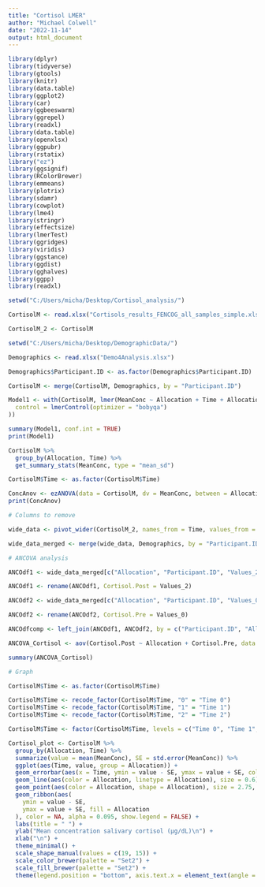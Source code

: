 ```yaml
---
title: "Cortisol LMER"
author: "Michael Colwell"
date: "2022-11-14"
output: html_document
---
```



```r
library(dplyr)
library(tidyverse)
library(gtools)
library(knitr)
library(data.table)
library(ggplot2)
library(car)
library(ggbeeswarm)
library(ggrepel)
library(readxl)
library(data.table)
library(openxlsx)
library(ggpubr)
library(rstatix)
library("ez")
library(ggsignif)
library(RColorBrewer)
library(emmeans)
library(plotrix)
library(sdamr)
library(cowplot)
library(lme4)
library(stringr)
library(effectsize)
library(lmerTest)
library(ggridges)
library(viridis)
library(ggstance)
library(ggdist)
library(gghalves)
library(ggpp)
library(readxl)
```



```r
setwd("C:/Users/micha/Desktop/Cortisol_analysis/")

CortisolM <- read.xlsx("Cortisols_results_FENCOG_all_samples_simple.xlsx")

CortisolM_2 <- CortisolM

setwd("C:/Users/micha/Desktop/DemographicData/")

Demographics <- read.xlsx("Demo4Analysis.xlsx")

Demographics$Participant.ID <- as.factor(Demographics$Participant.ID)

CortisolM <- merge(CortisolM, Demographics, by = "Participant.ID")
```

```r
Model1 <- with(CortisolM, lmer(MeanConc ~ Allocation + Time + Allocation:Time + (1 | Participant.ID),
  control = lmerControl(optimizer = "bobyqa")
))

summary(Model1, conf.int = TRUE)
print(Model1)

CortisolM %>%
  group_by(Allocation, Time) %>%
  get_summary_stats(MeanConc, type = "mean_sd")

CortisolM$Time <- as.factor(CortisolM$Time)

ConcAnov <- ezANOVA(data = CortisolM, dv = MeanConc, between = Allocation, within = Time, wid = Participant.ID, return_aov = T)
print(ConcAnov)

# Columns to remove

wide_data <- pivot_wider(CortisolM_2, names_from = Time, values_from = c("Values", "Std.Dev."))

wide_data_merged <- merge(wide_data, Demographics, by = "Participant.ID")

# ANCOVA analysis

ANCOdf1 <- wide_data_merged[c("Allocation", "Participant.ID", "Values_2")]

ANCOdf1 <- rename(ANCOdf1, Cortisol.Post = Values_2)

ANCOdf2 <- wide_data_merged[c("Allocation", "Participant.ID", "Values_0")]

ANCOdf2 <- rename(ANCOdf2, Cortisol.Pre = Values_0)

ANCOdfcomp <- left_join(ANCOdf1, ANCOdf2, by = c("Participant.ID", "Allocation"))

ANCOVA_Cortisol <- aov(Cortisol.Post ~ Allocation + Cortisol.Pre, data = ANCOdfcomp)

summary(ANCOVA_Cortisol)
```

```r
# Graph

CortisolM$Time <- as.factor(CortisolM$Time)

CortisolM$Time <- recode_factor(CortisolM$Time, "0" = "Time 0")
CortisolM$Time <- recode_factor(CortisolM$Time, "1" = "Time 1")
CortisolM$Time <- recode_factor(CortisolM$Time, "2" = "Time 2")

CortisolM$Time <- factor(CortisolM$Time, levels = c("Time 0", "Time 1", "Time 2"))

Cortisol_plot <- CortisolM %>%
  group_by(Allocation, Time) %>%
  summarize(value = mean(MeanConc), SE = std.error(MeanConc)) %>%
  ggplot(aes(Time, value, group = Allocation)) +
  geom_errorbar(aes(x = Time, ymin = value - SE, ymax = value + SE, color = Allocation), width = 0.25) +
  geom_line(aes(color = Allocation, linetype = Allocation), size = 0.6) +
  geom_point(aes(color = Allocation, shape = Allocation), size = 2.75, alpha = 0.8) +
  geom_ribbon(aes(
    ymin = value - SE,
    ymax = value + SE, fill = Allocation
  ), color = NA, alpha = 0.095, show.legend = FALSE) +
  labs(title = " ") +
  ylab("Mean concentration salivary cortisol (μg/dL)\n") +
  xlab("\n") +
  theme_minimal() +
  scale_shape_manual(values = c(19, 15)) +
  scale_color_brewer(palette = "Set2") +
  scale_fill_brewer(palette = "Set2") +
  theme(legend.position = "bottom", axis.text.x = element_text(angle = 45, size = 12), axis.text.y = element_text(size = 12), axis.title.y = element_text(size = 14), axis.title.x = element_text(size = 14))
```
